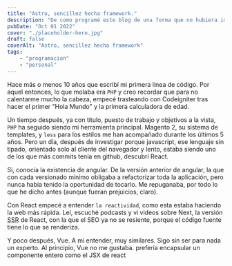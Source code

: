 ```yaml
---
title: "Astro, sencillez hecha framework."
description: "De como programé este blog de una forma que no hubiera imaginado hace un año"
pubDate: "Oct 01 2022"
cover: "./placeholder-hero.jpg"
draft: false
coverAlt: "Astro, sencillez hecha framework"
tags:
    - "programacion"
    - "personal"
---
```


Hace más o menos 10 años que escribí mi primera linea de código. Por aquel entonces, lo que molaba era <code>PHP</code> y creo recordar que para no calentarme mucho la cabeza, empecé trasteando con Codeigniter tras hacer el primer "Hola Mundo" y la primera calculadora de edad.

Un tiempo después, ya con título, puesto de trabajo y objetivos a la vista, <code>PHP</code> ha seguido siendo mi herramienta principal. Magento 2, su sistema de templates, y <code>less</code> para los estilos me han acompañado durante los últimos 5 años. Pero un día, después de investigar porque javascript, ese lenguaje sin tipado, orientado solo al cliente del navegador y lento, estaba siendo uno de los que más commits tenía en github, descubrí React.

Si, conocía la existencia de angular. De la versión anterior de angular, la que con cada versionado mínimo obligaba a refactorizar toda la aplicación, pero nunca había tenido la oportunidad de tocarlo. Me repuganaba, por todo lo que he dicho antes (aunque fueran prejuicios, claro).

Con React empecé a entender <code>la reactividad</code>, como esta estaba haciendo la web más rápida. Leí, escuché podcasts y vi videos sobre Next, la versión <abbr title="Server Side Render">SSR</abbr> de React, con la que el SEO ya no se resiente, porque el código fuente tiene lo que se renderiza.

Y poco después, Vue. A mi entender, muy similares. Sigo sin ser para nada un experto. Al principio, Vue no me gustaba. prefería encapsular un componente entero como el JSX de react
